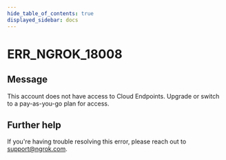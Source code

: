 ```yaml
---
hide_table_of_contents: true
displayed_sidebar: docs
---
```



# ERR_NGROK_18008

## Message

This account does not have access to Cloud Endpoints. Upgrade or switch to a pay-as-you-go plan for access.

<ErrorDetails error="err_ngrok_18008" />

## Further help

If you're having trouble resolving this error, please reach out to [support@ngrok.com](mailto:support@ngrok.com?subject=Help%20with%20ERR_NGROK_18008).

